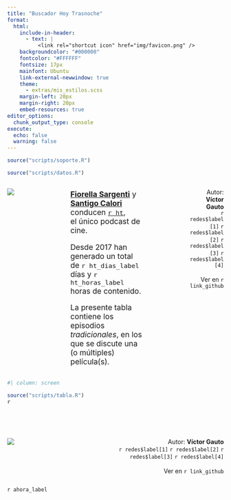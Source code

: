 ```yaml
---
title: "Buscador Hoy Trasnoche"
format:
  html:
    include-in-header: 
      - text: |
          <link rel="shortcut icon" href="img/favicon.png" />
    backgroundcolor: "#000000"
    fontcolor: "#FFFFFF"
    fontsize: 17px
    mainfont: Ubuntu
    link-external-newwindow: true
    theme: 
      - extras/mis_estilos.scss
    margin-left: 20px
    margin-right: 20px
    embed-resources: true
editor_options: 
  chunk_output_type: console
execute: 
  echo: false
  warning: false
---
```


```r
source("scripts/soporte.R")

source("scripts/datos.R")
```

::::: column-screen
:::: {.columns .v-center-container}
::: {.column width="20%"}
![](img/logo.jpeg)
:::

::: {.column width="5%"}
:::

::: {.column width="40%"}
<div style='font-size:1.25em'>
[<b>Fiorella Sargenti</b>](https://www.instagram.com/fiosargenti) y [<b>Santigo Calori</b>](https://www.instagram.com/sancalori/) conducen [`r ht`](https://open.spotify.com/show/6C4MdNWQSPhmzBlIVau30e),<br>el único podcast de cine.

Desde 2017 han generado un total de `r ht_dias_label` días y `r ht_horas_label` horas de contenido.

La presente tabla contiene los episodios <i>tradicionales</i>, en los que se discute una (o múltiples) película(s).
</div>
:::

::: {.column width="15%"}
:::

::: {.column width="20%"}
<p style='text-align:right;'>Autor: <b>Víctor Gauto</b><br>
`r redes$label[1]` `r redes$label[2]` `r redes$label[3]` `r redes$label[4]`<br><br>
Ver en `r link_github`</p>
:::

::::
:::::

```r
#| column: screen

source("scripts/tabla.R")
r
```

<br> <br>

::: column-body-outset
::: {.columns .v-center-container}
::: {.column width="30%"}
![](img/logo.jpeg)
:::

::: {.column width="10%"}
:::

::: {.column width="60%"}
<p style='text-align:right;'>Autor: <b>Víctor Gauto</b><br>
`r redes$label[1]` `r redes$label[2]` `r redes$label[3]` `r redes$label[4]`<br><br>
Ver en `r link_github`</p>
:::
:::
:::

::: {.column-screen}
<span style='font-family:JetBrains Mono;'>`r ahora_label`</span>
:::
